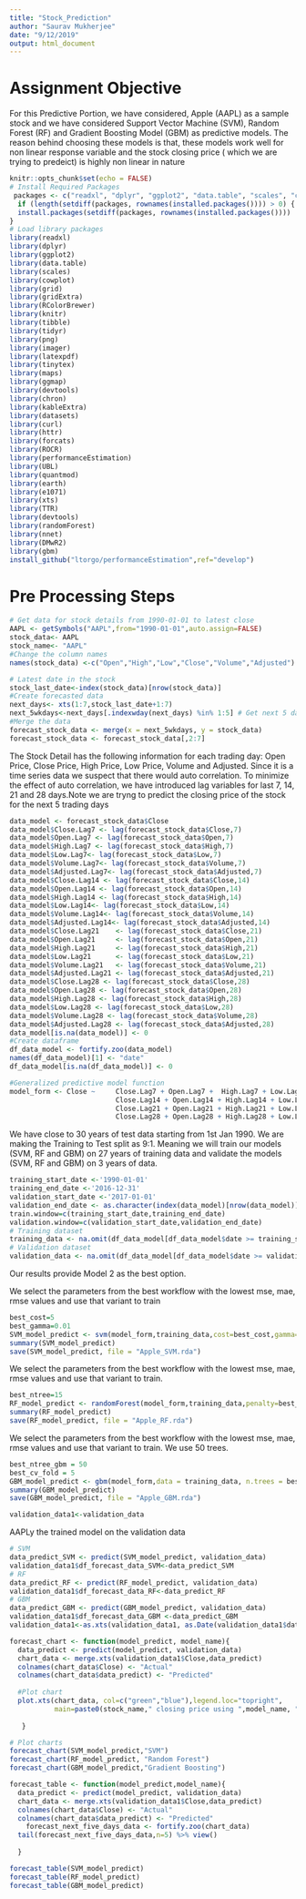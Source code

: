 ```yaml
---
title: "Stock_Prediction"
author: "Saurav Mukherjee"
date: "9/12/2019"
output: html_document
---
```

# Assignment Objective
For this Predictive Portion, we have considered, Apple (AAPL) as a sample stock and we have considered Support Vector Machine (SVM), Random Forest (RF) and Gradient Boosting Model (GBM) as predictive models. The reason behind choosing these models is that, these models work well for non linear response variable and the stock closing price ( which we are trying to predeict) is highly non linear in nature
```r
knitr::opts_chunk$set(echo = FALSE)
# Install Required Packages
 packages <- c("readxl", "dplyr", "ggplot2", "data.table", "scales", "cowplot", "grid", "gridExtra", "RColorBrewer", "knitr", "tibble", "tidyr", "png", "imager", "latexpdf", "tinytex", "maps", "ggmap", "devtools", "chron", "kableExtra", "datasets", "curl", "httr", "forcats","ROCR", "performanceEstimation", "UBL", "quantmod", "earth","e1071", "xts", "TTR","devtools","randomForest", "nnet", "DMwR2","gbm")
  if (length(setdiff(packages, rownames(installed.packages()))) > 0) {
  install.packages(setdiff(packages, rownames(installed.packages()))) 
}
# Load library packages
library(readxl)
library(dplyr)
library(ggplot2)
library(data.table)
library(scales)
library(cowplot)
library(grid)
library(gridExtra)
library(RColorBrewer)
library(knitr)
library(tibble)
library(tidyr)
library(png)
library(imager)
library(latexpdf)
library(tinytex)
library(maps)
library(ggmap)
library(devtools)
library(chron)
library(kableExtra)
library(datasets)
library(curl)
library(httr)
library(forcats)
library(ROCR)
library(performanceEstimation)
library(UBL)
library(quantmod)
library(earth)
library(e1071)
library(xts)
library(TTR)
library(devtools)
library(randomForest)
library(nnet)
library(DMwR2)
library(gbm)
install_github("ltorgo/performanceEstimation",ref="develop")
```
# Pre Processing Steps 
```r
# Get data for stock details from 1990-01-01 to latest close
AAPL <- getSymbols("AAPL",from="1990-01-01",auto.assign=FALSE)
stock_data<- AAPL 
stock_name<- "AAPL" 
#Change the column names
names(stock_data) <-c("Open","High","Low","Close","Volume","Adjusted")
```

```r
# Latest date in the stock
stock_last_date<-index(stock_data)[nrow(stock_data)] 
#Create forecasted data
next_days<- xts(1:7,stock_last_date+1:7)
next_5wkdays<-next_days[.indexwday(next_days) %in% 1:5] # Get next 5 days for weekdays 
#Merge the data
forecast_stock_data <- merge(x = next_5wkdays, y = stock_data)
forecast_stock_data <- forecast_stock_data[,2:7]
```
The Stock Detail has the following information for each trading day: Open Price, Close Price, High Price, Low Price, Volume and Adjusted. Since it is a time series data we suspect that there would auto correlation. To minimize the effect of auto correlation, we have introduced lag variables for last 7, 14, 21 and 28 days.Note we are tryng to predict the closing price of the stock for the next 5 trading days 
```r
data_model <- forecast_stock_data$Close
data_model$Close.Lag7 <- lag(forecast_stock_data$Close,7) 
data_model$Open.Lag7 <- lag(forecast_stock_data$Open,7) 
data_model$High.Lag7 <- lag(forecast_stock_data$High,7) 
data_model$Low.Lag7<- lag(forecast_stock_data$Low,7) 
data_model$Volume.Lag7<- lag(forecast_stock_data$Volume,7) 
data_model$Adjusted.Lag7<- lag(forecast_stock_data$Adjusted,7) 
data_model$Close.Lag14 <- lag(forecast_stock_data$Close,14) 
data_model$Open.Lag14 <- lag(forecast_stock_data$Open,14) 
data_model$High.Lag14 <- lag(forecast_stock_data$High,14) 
data_model$Low.Lag14<- lag(forecast_stock_data$Low,14) 
data_model$Volume.Lag14<- lag(forecast_stock_data$Volume,14) 
data_model$Adjusted.Lag14<- lag(forecast_stock_data$Adjusted,14) 
data_model$Close.Lag21    <- lag(forecast_stock_data$Close,21) 
data_model$Open.Lag21     <- lag(forecast_stock_data$Open,21) 
data_model$High.Lag21     <- lag(forecast_stock_data$High,21) 
data_model$Low.Lag21      <- lag(forecast_stock_data$Low,21) 
data_model$Volume.Lag21   <- lag(forecast_stock_data$Volume,21) 
data_model$Adjusted.Lag21 <- lag(forecast_stock_data$Adjusted,21) 
data_model$Close.Lag28 <- lag(forecast_stock_data$Close,28) 
data_model$Open.Lag28 <- lag(forecast_stock_data$Open,28) 
data_model$High.Lag28 <- lag(forecast_stock_data$High,28) 
data_model$Low.Lag28 <- lag(forecast_stock_data$Low,28) 
data_model$Volume.Lag28 <- lag(forecast_stock_data$Volume,28) 
data_model$Adjusted.Lag28 <- lag(forecast_stock_data$Adjusted,28)
data_model[is.na(data_model)] <- 0
#Create dataframe
df_data_model <- fortify.zoo(data_model)
names(df_data_model)[1] <- "date"
df_data_model[is.na(df_data_model)] <- 0
```
```r
#Generalized predictive model function
model_form <- Close ~     Close.Lag7 + Open.Lag7 +  High.Lag7 + Low.Lag7 + Volume.Lag7 + Adjusted.Lag7 + 
                          Close.Lag14 + Open.Lag14 + High.Lag14 + Low.Lag14 + Volume.Lag14 +Adjusted.Lag14 +
                          Close.Lag21 + Open.Lag21 + High.Lag21 + Low.Lag21 + Volume.Lag21 +Adjusted.Lag21 +
                          Close.Lag28 + Open.Lag28 + High.Lag28 + Low.Lag28 + Volume.Lag28 +Adjusted.Lag28 
```
We have close to 30 years of test data starting from 1st Jan 1990. We are making the Training to Test split as 9:1. Meaning we will train our models (SVM, RF and GBM) on 27 years of training data and validate the models (SVM, RF and GBM) on 3 years of data.
```r
training_start_date <-'1990-01-01'
training_end_date <-'2016-12-31'
validation_start_date <-'2017-01-01'
validation_end_date <- as.character(index(data_model)[nrow(data_model)])
train.window=c(training_start_date,training_end_date)
validation.window=c(validation_start_date,validation_end_date)
# Training dataset
training_data <- na.omit(df_data_model[df_data_model$date >= training_start_date & df_data_model$date <= training_end_date,])
# Validation dataset
validation_data <- na.omit(df_data_model[df_data_model$date >= validation_start_date & df_data_model$date <= validation_end_date,])
```
Our results provide Model 2 as the best option.

We select the parameters from the best workflow with the lowest mse, mae, rmse values and use that variant to train
```r
best_cost=5
best_gamma=0.01
SVM_model_predict <- svm(model_form,training_data,cost=best_cost,gamma=best_gamma)
summary(SVM_model_predict)
save(SVM_model_predict, file = "Apple_SVM.rda")
```
We select the parameters from the best workflow with the lowest mse, mae, rmse values and use that variant to train.
```r
best_ntree=15
RF_model_predict <- randomForest(model_form,training_data,penalty=best_ntree)
summary(RF_model_predict)
save(RF_model_predict, file = "Apple_RF.rda")
```
We select the parameters from the best workflow with the lowest mse, mae, rmse values and use that variant to train. We use 50 trees. 
```r
best_ntree_gbm = 50
best_cv_fold = 5
GBM_model_predict <- gbm(model_form,data = training_data, n.trees = best_ntree_gbm, cv.folds = best_cv_fold  )
summary(GBM_model_predict)
save(GBM_model_predict, file = "Apple_GBM.rda")
```

```r
validation_data1<-validation_data
```
AAPLy the trained model on the validation data 
```r
# SVM
data_predict_SVM <- predict(SVM_model_predict, validation_data)
validation_data1$df_forecast_data_SVM<-data_predict_SVM
# RF 
data_predict_RF <- predict(RF_model_predict, validation_data)
validation_data1$df_forecast_data_RF<-data_predict_RF
# GBM 
data_predict_GBM <- predict(GBM_model_predict, validation_data)
validation_data1$df_forecast_data_GBM <-data_predict_GBM
validation_data1<-as.xts(validation_data1, as.Date(validation_data1$date, format='%Y/%M/%d'))
```

```r
forecast_chart <- function(model_predict, model_name){
  data_predict <- predict(model_predict, validation_data)
  chart_data <- merge.xts(validation_data1$Close,data_predict)
  colnames(chart_data$Close) <- "Actual"
  colnames(chart_data$data_predict) <- "Predicted"
  
  #Plot chart
  plot.xts(chart_data, col=c("green","blue"),legend.loc="topright",
           main=paste0(stock_name," closing price using ",model_name, " model"))
  
   }
```

```r
# Plot charts
forecast_chart(SVM_model_predict,"SVM")
forecast_chart(RF_model_predict, "Random Forest")
forecast_chart(GBM_model_predict,"Gradient Boosting")
```

```r
forecast_table <- function(model_predict,model_name){
  data_predict <- predict(model_predict, validation_data)
  chart_data <- merge.xts(validation_data1$Close,data_predict)
  colnames(chart_data$Close) <- "Actual"
  colnames(chart_data$data_predict) <- "Predicted"
    forecast_next_five_days_data <- fortify.zoo(chart_data)
  tail(forecast_next_five_days_data,n=5) %>% view()
  
  }
```

```r
forecast_table(SVM_model_predict)
forecast_table(RF_model_predict)
forecast_table(GBM_model_predict)
```
